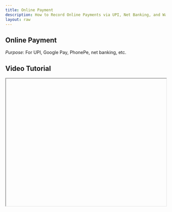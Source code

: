 ```yaml
---
title: Online Payment
description: How to Record Online Payments via UPI, Net Banking, and Wallets.
layout: raw
---
```



<div className="mdx-content">

## Online Payment

 

*Purpose*: For UPI, Google Pay, PhonePe, net banking, etc.

## Video Tutorial



<iframe
  width="100%"
  height="400"
  title="Online Payment Tutorial"
  allowFullScreen
  className="rounded-lg"
/>

---

## Steps:



❶ **Select “Online” as the Method**  
Choose the payment method as "Online" when recording the transaction.

❷ **Input the Amount Paid**  
Enter the amount received via UPI, Google Pay, or other online platforms.

❸ **Confirm and Add Transaction**  
Click to confirm and log the transaction.

---

**Tip for First-Time Users**:  
Useful when clients pay through online wallets or UPI and you need instant confirmations.

<div className="space-y-4 mt-6">

<div className="my-10 border-t border-gray-200" />

## More questions about this


</div>
<div className="space-y-4 mt-6">
  <details className="bg-white rounded-md p-4 border border-gray-300">
  <summary
    className="font-medium text-base text-gray-900"
    style={{
      backgroundColor: 'transparent',
      outline: 'none',
      cursor: 'pointer',
      userSelect: 'none',
      listStyle: 'none',
    }}
  >Can I record multiple online payments?</summary>
   <p className="mt-2 text-sm text-gray-700">
      Yes, each online payment should be added as a separate transaction for clarity.
    </p>
  </details>

  <details className="bg-white rounded-md p-4 border border-gray-300">
  <summary
    className="font-medium text-base text-gray-900"
    style={{
      backgroundColor: 'transparent',
      outline: 'none',
      cursor: 'pointer',
      userSelect: 'none',
      listStyle: 'none',
    }}
  >Are refunds possible?</summary>
    <p className="mt-2 text-sm text-gray-700">
      Refunds must be done manually via the payment app used by the client.
    </p>
  </details>
</div>
</div>

---

<div className="space-y-4 mt-6">

<div className="my-10 border-t border-gray-200" />

<div className="mdx-content mt-10">

Was this article helpful?

<div style={{ display: 'flex', gap: '1rem' }}>
  <button style={{ padding: '0.5rem', borderRadius: '9999px', backgroundColor: '#f0f0f0' }}>
    👍
  </button>
  <button style={{ padding: '0.5rem', borderRadius: '9999px', backgroundColor: '#f0f0f0' }}>
    👎
  </button>
</div>
</div>

---
</div>

